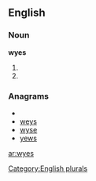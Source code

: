 
==English==

===Noun===
'''wyes'''

# {{plural of|[[wye]]}}
# {{plural of|[[wy]]}}

===Anagrams===
* {{alphagram|eswy}}
* [[weys#English|weys]]
* [[wyse#English|wyse]]
* [[yews#English|yews]]

[[Category:English plurals]]

[[ar:wyes]]